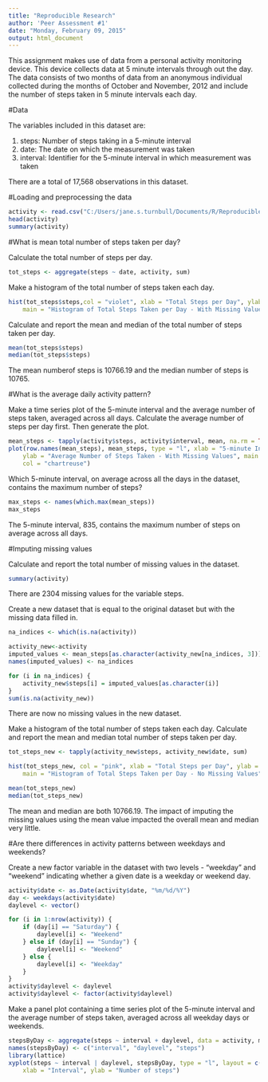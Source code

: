 ```yaml
---
title: "Reproducible Research"
author: 'Peer Assessment #1'
date: "Monday, February 09, 2015"
output: html_document
---
```

This assignment makes use of data from a personal activity monitoring device. This device collects data at 5 minute intervals through out the day. The data consists of two months of data from an anonymous individual collected during the months of October and November, 2012 and include the number of steps taken in 5 minute intervals each day.

#Data

The variables included in this dataset are:

(1) steps: Number of steps taking in a 5-minute interval 
(2) date: The date on which the measurement was taken
(3) interval: Identifier for the 5-minute interval in which measurement was taken

There are a total of 17,568 observations in this dataset.

#Loading and preprocessing the data

```r
activity <- read.csv("C:/Users/jane.s.turnbull/Documents/R/Reproducible Research/activity.csv")
head(activity)
summary(activity)
```

#What is mean total number of steps taken per day?

Calculate the total number of steps per day.

```r
tot_steps <- aggregate(steps ~ date, activity, sum)
```

Make a histogram of the total number of steps taken each day.

```r
hist(tot_steps$steps,col = "violet", xlab = "Total Steps per Day", ylab = "Frequency", 
    main = "Histogram of Total Steps Taken per Day - With Missing Values")
```

Calculate and report the mean and median of the total number of steps taken per day.

```r
mean(tot_steps$steps)
median(tot_steps$steps)
```
The mean numberof steps is 10766.19 and the median number of steps is 10765.

#What is the average daily activity pattern?

Make a time series plot of the 5-minute interval and the average number of steps taken, averaged across all days.   Calculate the average number of steps per day first.   Then generate the plot.

```r
mean_steps <- tapply(activity$steps, activity$interval, mean, na.rm = TRUE)
plot(row.names(mean_steps), mean_steps, type = "l", xlab = "5-minute Intervals", 
    ylab = "Average Number of Steps Taken - With Missing Values", main = "Average Steps Taken", 
    col = "chartreuse")
```

Which 5-minute interval, on average across all the days in the dataset, contains the maximum number of steps?

```r
max_steps <- names(which.max(mean_steps))
max_steps
```
The 5-minute interval, 835, contains the maximum number of steps on average across all days.

#Imputing missing values

Calculate and report the total number of missing values in the dataset.

```r
summary(activity)
```
There are 2304 missing values for the variable steps.

Create a new dataset that is equal to the original dataset but with the missing data filled in.

```r
na_indices <- which(is.na(activity))

activity_new<-activity
imputed_values <- mean_steps[as.character(activity_new[na_indices, 3])]
names(imputed_values) <- na_indices

for (i in na_indices) {
    activity_new$steps[i] = imputed_values[as.character(i)]
}
sum(is.na(activity_new))
```
There are now no missing values in the new dataset.

Make a histogram of the total number of steps taken each day.  Calculate and report the mean and median total number of steps taken per day.

```r
tot_steps_new <- tapply(activity_new$steps, activity_new$date, sum)

hist(tot_steps_new, col = "pink", xlab = "Total Steps per Day", ylab = "Frequency", 
    main = "Histogram of Total Steps Taken per Day - No Missing Values")

mean(tot_steps_new)
median(tot_steps_new)
```
The mean and median are both 10766.19.   The impact of imputing the missing values using the mean value impacted the overall mean and median very little.

#Are there differences in activity patterns between weekdays and weekends?

Create a new factor variable in the dataset with two levels - "weekday" and "weekend" indicating whether a given date is a weekday or weekend day.

```r
activity$date <- as.Date(activity$date, "%m/%d/%Y")
day <- weekdays(activity$date)
daylevel <- vector()

for (i in 1:nrow(activity)) {
    if (day[i] == "Saturday") {
        daylevel[i] <- "Weekend"
    } else if (day[i] == "Sunday") {
        daylevel[i] <- "Weekend"
    } else {
        daylevel[i] <- "Weekday"
    }
}
activity$daylevel <- daylevel
activity$daylevel <- factor(activity$daylevel)
```

Make a panel plot containing a time series plot of the 5-minute interval and the average number of steps taken, averaged across all weekday days or weekends. 

```r
stepsByDay <- aggregate(steps ~ interval + daylevel, data = activity, mean)
names(stepsByDay) <- c("interval", "daylevel", "steps")
library(lattice)
xyplot(steps ~ interval | daylevel, stepsByDay, type = "l", layout = c(1, 2), 
    xlab = "Interval", ylab = "Number of steps")
```

















